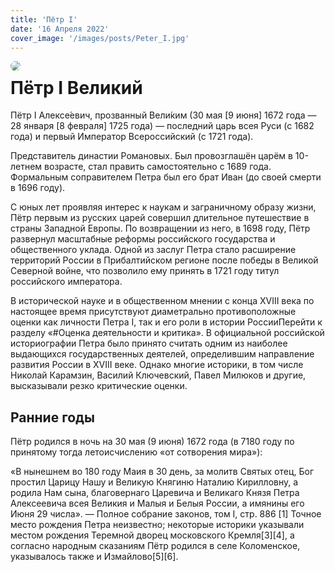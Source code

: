 ```yaml
---
title: 'Пётр I'
date: '16 Апреля 2022'
cover_image: '/images/posts/Peter_I.jpg'
---
```


<img style="float: left; border-radius: 1rem; margin-right: 1rem" src="/images/posts/Peter_I.jpg">

# Пётр I Великий

Пётр I Алексе́евич, прозванный Вели́ким (30 мая [9 июня] 1672 года — 28 января [8 февраля] 1725 года) — последний царь всея Руси (с 1682 года) и первый Император Всероссийский (с 1721 года).

Представитель династии Романовых. Был провозглашён царём в 10-летнем возрасте, стал править самостоятельно с 1689 года. Формальным соправителем Петра был его брат Иван (до своей смерти в 1696 году).

С юных лет проявляя интерес к наукам и заграничному образу жизни, Пётр первым из русских царей совершил длительное путешествие в страны Западной Европы. По возвращении из него, в 1698 году, Пётр развернул масштабные реформы российского государства и общественного уклада. Одной из заслуг Петра стало расширение территорий России в Прибалтийском регионе после победы в Великой Северной войне, что позволило ему принять в 1721 году титул российского императора.

В исторической науке и в общественном мнении с конца XVIII века по настоящее время присутствуют диаметрально противоположные оценки как личности Петра I, так и его роли в истории РоссииПерейти к разделу «#Оценка деятельности и критика». В официальной российской историографии Петра было принято считать одним из наиболее выдающихся государственных деятелей, определившим направление развития России в XVIII веке. Однако многие историки, в том числе Николай Карамзин, Василий Ключевский, Павел Милюков и другие, высказывали резко критические оценки.

## Ранние годы

Пётр родился в ночь на 30 мая (9 июня) 1672 года (в 7180 году по принятому тогда летоисчислению «от сотворения мира»):

«В нынешнем во 180 году Маия в 30 день, за молитв Святых отец, Бог простил Царицу Нашу и Великую Княгиню Наталию Кирилловну, а родила Нам сына, благовернаго Царевича и Великаго Князя Петра Алексеевича всея Великия и Малыя и Белыя России, а имянины его Июня 29 числа».
— Полное собрание законов, том I, стр. 886 [1]
Точное место рождения Петра неизвестно; некоторые историки указывали местом рождения Теремной дворец московского Кремля[3][4], а согласно народным сказаниям Пётр родился в селе Коломенское, указывалось также и Измайлово[5][6].
